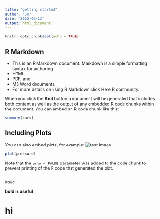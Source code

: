 ```yaml
---
title: "getting started"
author: "JK"
date: "2025-03-13"
output: html_document
---
```


```r
knitr::opts_chunk$set(echo = TRUE)
```

## R Markdown

-   This is an R Markdown document. Markdown is a simple formatting syntax for authoring
-   HTML,
-   PDF, and
-   MS Word documents.
-   For more details on using R Markdown click Here [R community](http://rmarkdown.rstudio.com).

When you click the **Knit** button a document will be generated that includes both content as well as the output of any embedded R code chunks within the document. You can embed an R code chunk like this:

```r
summary(cars)
```

## Including Plots

You can also embed plots, for example: ![test image](https://images.pexels.com/photos/326055/pexels-photo-326055.jpeg?auto=compress&cs=tinysrgb&w=600)

```r
plot(pressure)
```

Note that the `echo = FALSE` parameter was added to the code chunk to prevent printing of the R code that generated the plot.

```r

```

*italic*

**bold is useful**

# hi
